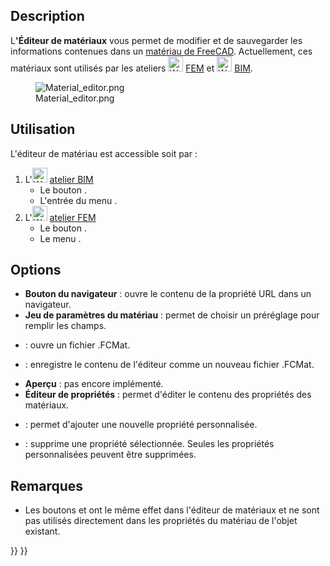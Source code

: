 <languages/>

{{Docnav/fr
|[[FEM_MaterialReinforced/fr|Matériau renforcé]]
|[[FEM_ElementGeometry1D/fr|Coupe transversale d'un élément 1D]]
|[[FEM_Workbench/fr|Atelier FEM]]
|IconL=FEM_MaterialReinforced.svg
|IconR=FEM_ElementGeometry1D.svg
|IconC=Workbench_FEM.svg
}}

<div class="mw-translate-fuzzy">
{{VeryImportantMessage|Cette version de commande est obsolète<br>
Elle a été modifiée dans {{VersionPlus/fr|1.0}} et permet d'accéder à [[Materials_Edit/fr|Éditeur de matériaux]].}}
</div>

{{GuiCommandContainer
|
{{GuiCommand/fr
|Name=FEM MaterialEditor
|Name/fr=FEM Éditeur de matériaux
|MenuLocation=Modèle → Matériaux → Éditeur de matériaux
|Workbenches=[[FEM_Workbench/fr|FEM]], [[Arch_Workbench/fr|Arch]]
|Version=0.18
|SeeAlso=[[Arch_SetMaterial/fr|Arch Matériau]], [[FEM_tutorial/fr|Tutoriel FEM]]
}}
{{GuiCommandFemInfo/fr
|Solvers=Tous
}}
}}

==Description==

L''''Éditeur de matériaux''' vous permet de modifier et de sauvegarder les informations contenues dans un [[Material/fr|matériau de FreeCAD]]. Actuellement, ces matériaux sont utilisés par les ateliers [[Image:Workbench_FEM.svg|24px]] [[FEM_Workbench/fr|FEM]] et [[Image:Workbench_BIM.svg|24px]] [[BIM_Workbench/fr|BIM]].

[[Image:Material editor.png]]

<span id="Usage"></span>
==Utilisation== 

L'éditeur de matériau est accessible soit par :

# L'[[Image:Workbench_BIM.svg|24px]] [[BIM_Workbench/fr|atelier BIM]]
#* Le bouton {{Button|[[Image:BIM_Material.svg|16px]] [[BIM_Material/fr|Matériau]]}}.
#* L'entrée du menu {{MenuCommand|Gestion → [[Image:BIM_Material.svg|16px]] Matériau}}.
# L'[[Image:Workbench_FEM.svg|24px]] [[FEM_Workbench/fr|atelier FEM]]
#* Le bouton {{Button|[[Image:FEM_MaterialEditor.svg|16px]] [[FEM_MaterialEditor/fr|Éditeur de matériaux]]}}.
#* Le menu {{MenuCommand|Modèle → Matériaux → [[Image:FEM_MaterialEditor.svg|16px]] Éditeur de matériaux}}.

== Options ==

* '''Bouton du navigateur''' : ouvre le contenu de la propriété URL dans un navigateur.
* '''Jeu de paramètres du matériau''' :  permet de choisir un préréglage pour remplir les champs.
* {{Button|Ouvrir}} : ouvre un fichier .FCMat.
* {{Button|Enregistrer sous}} : enregistre le contenu de l'éditeur comme un nouveau fichier .FCMat.
* '''Aperçu''' :  pas encore implémenté.
* '''Éditeur de propriétés''' : permet d'éditer le contenu des propriétés des matériaux.
* {{Button|Ajouter une propriété}} : permet d'ajouter une nouvelle propriété personnalisée.
* {{Button|Supprimer la propriété}} : supprime une propriété sélectionnée. Seules les propriétés personnalisées peuvent être supprimées.

<span id="Notes"></span>
== Remarques ==

* Les boutons {{Button|OK}} et {{Button|Annuler}} ont le même effet dans l'éditeur de matériaux et ne sont pas utilisés directement dans les propriétés du matériau de l'objet existant.


{{Docnav/fr
|[[FEM_MaterialReinforced/fr|Matériau renforcé]]
|[[FEM_ElementGeometry1D/fr|Coupe transversale d'un élément 1D]]
|[[FEM_Workbench/fr|Atelier FEM]]
|IconL=FEM_MaterialReinforced.svg
|IconR=FEM_ElementGeometry1D.svg
|IconC=Workbench_FEM.svg
}}

{{FEM Tools navi{{#translation:}}}}
{{Userdocnavi{{#translation:}}}}